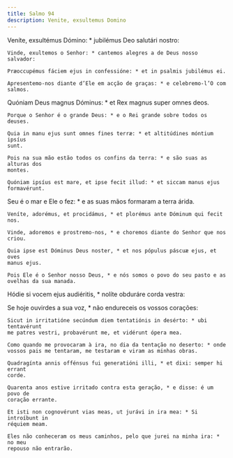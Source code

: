 ```yaml
---
title: Salmo 94
description: Venite, exsultemus Domino
---
```


<div class="side-by-side not-content">

Veníte, exsultémus Dómino: * jubilémus Deo salutári nostro:

    Vinde, exultemos o Senhor: * cantemos alegres a de Deus nosso salvador:

    Præoccupémus fáciem ejus in confessióne: * et in psalmis jubilémus ei.

    Apresentemo-nos diante d’Ele em acção de graças: * e celebremo-l’O com
    salmos.

Quóniam Deus magnus Dóminus: * et Rex magnus super omnes deos.

    Porque o Senhor é o grande Deus: * e o Rei grande sobre todos os deuses.

    Quia in manu ejus sunt omnes fines terræ: * et altitúdines móntium ipsíus
    sunt.

    Pois na sua mão estão todos os confins da terra: * e são suas as alturas dos
    montes.

    Quóniam ipsíus est mare, et ipse fecit illud: * et siccam manus ejus
    formavérunt.

Seu é o mar e Ele o fez: * e as suas mãos formaram a terra árida.

    Veníte, adorémus, et procidámus, * et plorémus ante Dóminum qui fecit nos.

    Vinde, adoremos e prostremo-nos, * e choremos diante do Senhor que nos
    criou.

    Quia ipse est Dóminus Deus noster, * et nos pópulus páscuæ ejus, et oves
    manus ejus.

    Pois Ele é o Senhor nosso Deus, * e nós somos o povo do seu pasto e as
    ovelhas da sua manada.

Hódie si vocem ejus audiéritis, * nolíte obduráre corda vestra:

Se hoje ouvirdes a sua voz, * não endureceis os vossos corações:

    Sicut in irritatióne secúndum diem tentatiónis in desérto: * ubi tentavérunt
    me patres vestri, probavérunt me, et vidérunt ópera mea.

    Como quando me provocaram à ira, no dia da tentação no deserto: * onde
    vossos pais me tentaram, me testaram e viram as minhas obras.

    Quadragínta annis offénsus fui generatióni illi, * et dixi: semper hi errant
    corde.

    Quarenta anos estive irritado contra esta geração, * e disse: é um povo de
    coração errante.

    Et isti non cognovérunt vias meas, ut jurávi in ira mea: * Si introíbunt in
    réquiem meam.

    Eles não conheceram os meus caminhos, pelo que jurei na minha ira: * no meu
    repouso não entrarão.

</div>
